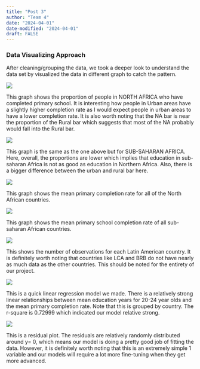 ```yaml
---
title: "Post 3"
author: "Team 4"
date: "2024-04-01"
date-modified: "2024-04-01"
draft: FALSE
---
```


### Data Visualizing Approach

After cleaning/grouping the data, we took a deeper look to understand the data set by visualized the data in different graph to catch the pattern.

![](images/1.png)

This graph shows the proportion of people in NORTH AFRICA who have completed primary school. It is interesting how people in Urban areas have a slightly higher completion rate as I would expect people in urban areas to have a lower completion rate. It is also worth noting that the NA bar is near the proportion of the Rural bar which suggests that most of the NA probably would fall into the Rural bar.

![](images/2.png)

This graph is the same as the one above but for SUB-SAHARAN AFRICA. Here, overall, the proportions are lower which implies that education in sub-saharan Africa is not as good as education in Northern Africa. Also, there is a bigger difference between the urban and rural bar here.

![](images/3.png)

This graph shows the mean primary completion rate for all of the North African countries.

![](images/4.png)

This graph shows the mean primary school completion rate of all sub-saharan African countries. 

![](images/5.png)

This shows the number of observations for each Latin American country. It is definitely worth noting that countries like LCA and BRB do not have nearly as much data as the other countries. This should be noted for the entirety of our project.

![](images/6.png)

This is a quick linear regression model we made. There is a relatively strong linear relationships between mean education years for 20-24 year olds and the mean primary completion rate. Note that this is grouped by country. The r-square is 0.72999 which indicated our model relative strong.

![](images/7.png)

This is a residual plot. The residuals are relatively randomly distributed around y= 0, which means our model is doing a pretty good job of fitting the data. However, it is definitely worth noting that this is an extremely simple 1 variable and our models will require a lot more fine-tuning when they get more advanced.
